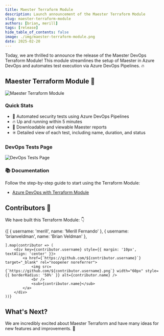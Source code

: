 ```yaml
---
title: Maester Terraform Module
description: Launch announcement of the Maester Terraform Module
slug: maester-terraform-module
authors: [brian, merill]
tags: [release]
hide_table_of_contents: false
image: ./img/maester-terraform-module.png
date: 2025-02-20
---
```


Today, we are thrilled to announce the release of the Maester DevOps Terraform Module! This module streamlines the setup of Maester in Azure DevOps and automates test execution via Azure DevOps Pipelines. 🔥

## Maester Terraform Module 🎉

![Maester Terraform Module](./img/maester-terraform-module.png)

### Quick Stats
- 🚀 Automated security tests using Azure DevOps Pipelines
- 🔥 Up and running within 5 minutes
- 🤝 Downloadable and viewable Maester reports
- ✳️ Detailed view of each test, including name, duration, and status

### DevOps Tests Page

![DevOps Tests Page](./img/azure-devops-terraform-tests-page.png)

### 📚 **Documentation**
Follow the step-by-step guide to start using the Terraform Module:

- [Azure DevOps with Terraform Module](https://maester.dev/docs/monitoring/azure-devops-terraform)

## Contributors 🙏
We have built this Terraform Module: 👇

<div style={{ display: 'flex', flexWrap: 'wrap', justifyContent: 'center' }}>
    {[
        { username: 'merill', name: 'Merill Fernando' },
        { username: 'brianveldman', name: 'Brian Veldman' },



    ].map(contributor => (
        <div key={contributor.username} style={{ margin: '10px', textAlign: 'center' }}>
            <a href={`https://github.com/${contributor.username}`} target="_blank" rel="noopener noreferrer">
                <img src={`https://github.com/${contributor.username}.png`} width="60px" style={{ borderRadius: '50%' }} alt={contributor.name} />
                <br />
                <sub>{contributor.name}</sub>
            </a>
        </div>
    ))}
</div>

## What's Next?

We are incredibly excited about Maester Terraform and have many ideas for new features and improvements. 🙌
